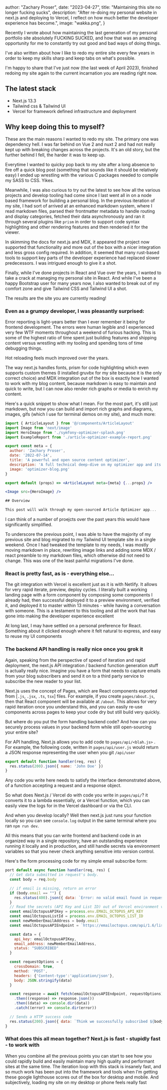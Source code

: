 

  author: "Zachary Proser",
  date: "2023-04-27",
  title: "Maintaining this site no longer fucking sucks",
  description: "After re-doing my personal website in next.js and deploying to Vercel, I reflect on how much better the developer experience has become.",
  image: "wakka.png", 
}


Recently I wrote about how maintaining the last generation of my personal portfolio site <Link href="/blog/maintaining-this-site-fucking-sucks">absolutely FUCKING SUCKED</Link>, and how that was an amazing opportunity for me to constantly try out good and bad ways of doing things. 

I've also written about how I like to redo my entire site every few years in order to keep my skills sharp and keep tabs on what's possible. 

I'm happy to share that I've just now (the last week of April 2023), finished redoing my site again to the current incarnation you are reading right now. 

## The latest stack 

* Next.js 13.3
* Tailwind css & Tailwind UI 
* Vercel for framework defined infrastructure and deployment

## Why keep doing this to myself?

These are the main reasons I wanted to redo my site. The primary one was dependency hell. I was far behind on Vue 2 and nuxt 2 and had not really kept up with breaking changes across the projects. It's an old story, but the further behind I fell, the harder it was to keep up. 

Everytime I wanted to quicky pop back to my site after a long absence to fire off a quick blog post (something that sounds like it should be relatively easy) I ended up wrestling with the various C packages needed to compile my SASS to CSS. Yikes. 

Meanwhile, I was also curious to try out the latest to see how all the various projects and develop tooling had come since I last went all in on a node based framework for building a personal blog. In the previous iteration of my site, I had sort of arrived at an enhanced markdown system, where I read markdown files, parsed their frontmatter metadata to handle routing and display categories, fetched their data asynchronously and ran it through several plugins like `prism` in order to support code syntax highlighting and other rendering features and then renderied it for the viewer. 

In skimming the docs for next.js and MDX, it appeared the project now supported that functionality and more out of the box with a nicer integration and less gross config required. In addition, it seemed that many rust-based tools to support key parts of the developer experience had replaced slower predecessors. I was intrigued enough to give it a shot. 

Finally, while I've done projects in React and Vue over the years, I wanted to take a crack at managing my personal site in React. And while I've been a happy Bootstrap user for many years now, I also wanted to break out of my comfort zone and give Tailwind CSS and Tailwind UI a shot. 

The results are the site you are currently reading!

### Even as a grumpy developer,  I was pleasantly surprised:
Error reporting is light-years better than I ever remember it being for frontend development. The errors were human legible and I experienced very few WTF moments throughout a weekend of furious hacking. This is some of the highest ratio of time spent just building features and shipping content versus wrestling with my tooling and spending tons of time debugging things. 

Hot reloading feels much improved over the years.  

The way next.js handles fonts, prism for code highlighting which even supports custom themes (I installed gruvbx for my site because it is the only correct choice) and MDX integration out of the box is exactly how I wanted to work with my blog content, because markdown is easy to maintain and quick to write, but I can now also render rich graphs or media to enrich my content. 

Here's a quick snippet to show what I mean. For the most part, it's still just markdown, but now you can build and import rich graphs and diagrams, images, gifs (which I use for terminal demos on my site), and much more: 

```jsx
import { ArticleLayout } from '@/components/ArticleLayout'
import Image from 'next/image'
import HeroImage from './symfony-optimizer-splash.png'
import ExampleReport from './article-optimizer-example-report.png'

export const meta = {
  author: 'Zachary Proser',
  date: '2022-07-14',
  title: 'A powerful and open source content optimizer',
  description: 'A full technical deep-dive on my optimizer app and its features',
  image: 'optimizer-blog.png'
}

export default (props) => <ArticleLayout meta={meta} {...props} />

<Image src={HeroImage} />

## Overview

This post will walk through my open-sourced Article Optimizer app...
```


I can think of a number of proejcts over the past years this would have significantly simplified. 

To underscore the previous point, I was able to have the majority of my previous site and blog migrated to my Tailwind UI template site in a single weekend. Once I had tweaked the template to my needs, I was mostly moving markdown in place, rewriting image links and adding some MDX / react preamble to my markdown files, which otherwise did not need to change. This was one of the least painful migrations I've done. 

### React is pretty fast, as is - everything else...

The git integration with Vercel is excellent just as it is with Netlify. It allows for very rapid iterate, preview, deploy cycles. I literally built a working landing page with a form component by composing some components I already had, then successful deployed it to a preview environment, verified it, and deployed it to master within 13 minutes - while having a conversation with someone. This is a testament to this tooling and all the work that has gone into making the developer experience excellent 

At long last, I may have settled on a personal preference for React. Something about it clicked enough where it felt natural to express, and easy to reuse my UI components 

### The backend API handling is really nice once you grok it 

Again, speaking from the perspective of speed of iteration and rapid deployment, the next.js API integration / backend function generation stuff is actually really nice. Imagine you have a form that needs to capture emails from your blog subscribers and send it on to a third party service to subscribe the new reader to your list. 

Next.js uses the concept of Pages, which are React components exported from [`.js`, `.jsx`, `.ts`, `tsx`] files. For example, if you create `pages/about.js`, then that React component will be available at `/about`. This allows for very rapid iteration once you understand this, and you can easily re-use components across pages to keep your code dry but still build very quickly. 

But where do you put the form handling backend code? And how can you securely process values in your backend form while still open-sourcing your entire site? 

For API handling, Next.js allows you to add code to `pages/api/<blah.js>` .  For example, the following code, written in `pages/api/user.js` would return  a JSON response representing the user when you git `/api/user`
```jsx
export default function handler(req, res) {
  res.status(200).json({ name: 'John Doe' })
}
```
Any code you write here needs to satisfy the interface demonstrated above, of a function accepting a request and a response object. 

So what does Next.js / Vercel do with code you write in `pages/api/`? it converts it to a lambda essentially, or a Vercel function, which you can easily view the logs for in the Vercel dashboard or via the CLI. 

And when you develop locally? Well then next.js just runs your function locally so you can see `console.log` output in the same terminal where you ran `npm run dev`. 

All this means that you can write frontend and backend code in an organized way in a single repository, have an outstanding experience running it locally and in production, and still handle secrets via environment variables so that you never check anything sensitive into version control. 

Here's the form processing code for my simple email subscribe form:

```jsx
port default async function handler(req, res) {
  // Get data submitted in request's body.
  const body = req.body

  // if email is missing, return an error 
  if (body.email == "") {
    res.status(400).json({ data: `Error: no valid email found in request`})
  }
  // Read the secrets (API Key and List ID) out of Vercel environment variables
  const emailOctopusAPIKey = process.env.EMAIL_OCTOPUS_API_KEY
  const emailOctopusListId = process.env.EMAIL_OCTOPUS_LIST_ID
  const newMemberEmailAddress = body.email
  const emailOctopusAPIEndpoint = `https://emailoctopus.com/api/1.6/lists/${emailOctopusListId}/contacts`

  const data = {
    api_key: emailOctopusAPIKey, 
    email_address: newMemberEmailAddress,
    status: "SUBSCRIBED"
  } 

  const requestOptions = {
    crossDomain: true, 
    method: 'POST', 
    headers: {'Content-type':'application/json'}, 
    body: JSON.stringify(data)
  }

  const response = await fetch(emailOctopusAPIEndpoint, requestOptions)
    .then((response) => response.json())
    .then((data) => console.dir(data))
    .catch((error) => console.dir(error))

  // Sends a HTTP success code
  res.status(200).json({ data: `Think we successfully subscribed ${body.email}` })
}
```


### What does this all mean together? Next.js is fast - stupidly fast - to work with

When you combine all the previous points you can start to see how you could rapidly build and easily maintain many high quality and performant sites at the same time. The iteration loop with this stack is insanely fast, and so much work has been put into the framework and tools when I'm getting these google lighthouse scores out of the box for desktop and mobile. And subjectively, loading my site on my desktop or phone feels really fast
